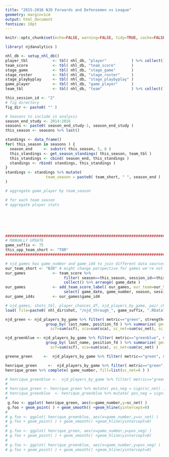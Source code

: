 ```yaml
---
title: "2015-2016 NJD Forwards and Defensemen vs League"
geometry: margin=1cm
output: html_document
fontsize: 10pt
---
```


```r

knitr::opts_chunk$set(echo=FALSE, warning=FALSE, tidy=TRUE, cache=FALSE, OutDec = ",")
```

```r
library( njdanalytics )

nhl_db <- setup_nhl_db()
player_tbl           <- tbl( nhl_db, "player"           ) %>% collect()
team_score           <- tbl( nhl_db, "team_score"       )
stage_game           <- tbl( nhl_db, "stage_game"       )
stage_roster         <- tbl( nhl_db, "stage_roster"     )
stage_playbyplay     <- tbl( nhl_db, "stage_playbyplay" )
game_player          <- tbl( nhl_db, "game_player"      )
team_tbl             <- tbl( nhl_db, "team"             ) %>% collect()

this_session_id <- "2" 
# fig directory
fig_dir <- paste0( "" )

# Seasons to include in analysis
season_end_study <- 2014:2016
seasons <- paste0( season_end_study-1, season_end_study )
this_season <- seasons %>% last()

```

```r
standings <- data_frame()
for( this_season in seasons ) {
  season_end     <- substr( this_season, 5, 8 )
  this_standings <- get_season_standings( this_season, team_tbl )
  this_standings <- cbind( season_end, this_standings )
  standings <- rbind( standings, this_standings )
}
standings <- standings %>% mutate(
                  team_season = paste0( team_short, " ", season_end )
)
```


```r
# aggregate game_player by team_season

# for each team season
# aggregate player stats







```























```r

#########################################################################
# MANUALLY UPDATE
game_suffix <- 75
this_opp_team_short <- "TOR"
#########################################################################

# njd_games has game_number and game_id4 to join different data sources
our_team_short <- "NJD" # might change perspective for games we're not in?
our_games            <- team_score %>% 
                          filter( season==this_season, session_id==this_session_id, team_short==our_team_short) %>%
                          collect() %>% arrange( game_date )
our_games            <- add_team_score_label( our_games, our_team=our_team_short ) %>%
                          select( game_date, game_number, season, session_id, game_id4, ha, opp_team_short, game_label )
our_game_id4s        <- our_games$game_id4

# njd_games, shots_tbl, player_chances_df, njd_players_by_game, pair_chances_df
load( file=paste0( nhl_dir$shot, "/njd_through_", game_suffix, ".RData" ))

njd_green <- njd_players_by_game %>% filter( metric=="green", strength=="ev5on5", team_short=="NJD", game_number > 20 ) %>% 
                  group_by( last_name, position_fd ) %>% summarize( gm=n(), toi=sum(toi), toi_gm=toi/gm, 
                    scf=sum(scf), sca=sum(sca), sc_net=sum(sc_net), sc_net_60=sc_net/toi )

njd_greenblue <- njd_players_by_game %>% filter( metric=="greenblue", strength=="ev5on5", team_short=="NJD", game_number  ) %>% 
                  group_by( last_name, position_fd ) %>% summarize( gm=n(), toi=sum(toi), toi_gm=toi/gm, 
                    scf=sum(scf), sca=sum(sca), sc_net=sum(sc_net) )

greene_green     <-  njd_players_by_game %>% filter( metric=="green", strength=="ev5on5", team_short=="NJD", last_name=="GREENE" )

henrique_green     <-  njd_players_by_game %>% filter( metric=="green", strength=="ev5on5", team_short=="NJD", last_name=="HENRIQUE" )
henrique_green %>% complete( game_number, fill=list(sc_net=0 ) )

# henrique_greenblue <-  njd_players_by_game %>% filter( metric=="greenblue", strength=="ev5on5", team_short=="NJD", last_name=="HENRIQUE" )
# 
# henrique_green <- henrique_green %>% mutate( pos_neg = sign(sc_net) )
# henrique_greenblue  <- henrique_greenblue %>% mutate( pos_neg = sign(sc_net) )
# 
 g.foo <- ggplot( henrique_green, aes(x=game_number,y=sc_net) )
 g.foo + geom_point( ) + geom_smooth() +geom_hline(yintercept=0)
# 
# g.foo <- ggplot( henrique_greenblue, aes(x=game_number,y=sc_net) )
# g.foo + geom_point( ) + geom_smooth() +geom_hline(yintercept=0)
# 
# g.foo <- ggplot( henrique_green, aes(x=game_number,y=pos_neg) )
# g.foo + geom_point( ) + geom_smooth() +geom_hline(yintercept=0)
# 
# g.foo <- ggplot( henrique_greenblue, aes(x=game_number,y=pos_neg) )
# g.foo + geom_point( ) + geom_smooth() +geom_hline(yintercept=0)

```
